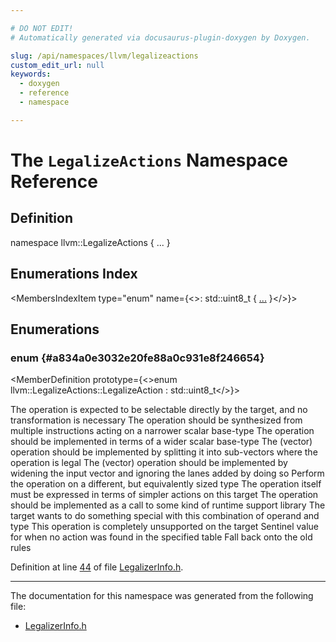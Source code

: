 ```yaml
---

# DO NOT EDIT!
# Automatically generated via docusaurus-plugin-doxygen by Doxygen.

slug: /api/namespaces/llvm/legalizeactions
custom_edit_url: null
keywords:
  - doxygen
  - reference
  - namespace

---
```





# The `LegalizeActions` Namespace Reference

<DoxygenPage pluginConfig={pluginConfig}>



## Definition

<CodeBlock>namespace llvm::LegalizeActions &#123; ... &#125;</CodeBlock>

## Enumerations Index

<MembersIndex>

<MembersIndexItem
  type="enum"
  name={<>: std::uint8&#95;t &#123; <a href="#a834a0e3032e20fe88a0c931e8f246654">...</a> &#125;</>}>
</MembersIndexItem>

</MembersIndex>


<SectionDefinition>

## Enumerations

### enum  {#a834a0e3032e20fe88a0c931e8f246654}

<MemberDefinition
  prototype={<>enum llvm::LegalizeActions::LegalizeAction : std::uint8&#95;t</>}>

<EnumerationList title="Enumeration values">

<Link id="a834a0e3032e20fe88a0c931e8f246654a167074ba3b742859ff5dbe464381e107" />
<EnumerationListItem name="Legal">
The operation is expected to be selectable directly by the target, and no transformation is necessary
</EnumerationListItem>

<Link id="a834a0e3032e20fe88a0c931e8f246654ad0868c394d6503253b0d29c7e383e78b" />
<EnumerationListItem name="NarrowScalar">
The operation should be synthesized from multiple instructions acting on a narrower scalar base-type
</EnumerationListItem>

<Link id="a834a0e3032e20fe88a0c931e8f246654aad899913ed8431ad4b1c81f717f7a909" />
<EnumerationListItem name="WidenScalar">
The operation should be implemented in terms of a wider scalar base-type
</EnumerationListItem>

<Link id="a834a0e3032e20fe88a0c931e8f246654a123b973f813232425a88cae2ef685a5a" />
<EnumerationListItem name="FewerElements">
The (vector) operation should be implemented by splitting it into sub-vectors where the operation is legal
</EnumerationListItem>

<Link id="a834a0e3032e20fe88a0c931e8f246654af7c712e88ef2300e4bc43089d1cdf3e5" />
<EnumerationListItem name="MoreElements">
The (vector) operation should be implemented by widening the input vector and ignoring the lanes added by doing so
</EnumerationListItem>

<Link id="a834a0e3032e20fe88a0c931e8f246654ac37bb600575f12795f12c117b2d86740" />
<EnumerationListItem name="Bitcast">
Perform the operation on a different, but equivalently sized type
</EnumerationListItem>

<Link id="a834a0e3032e20fe88a0c931e8f246654a5ff0dbefe0555c538e207b9ee20e26cf" />
<EnumerationListItem name="Lower">
The operation itself must be expressed in terms of simpler actions on this target
</EnumerationListItem>

<Link id="a834a0e3032e20fe88a0c931e8f246654a1e5ed9cc15d3744694855efcdf0b948e" />
<EnumerationListItem name="Libcall">
The operation should be implemented as a call to some kind of runtime support library
</EnumerationListItem>

<Link id="a834a0e3032e20fe88a0c931e8f246654adbc4d3a46a3d7a515b5458a671394536" />
<EnumerationListItem name="Custom">
The target wants to do something special with this combination of operand and type
</EnumerationListItem>

<Link id="a834a0e3032e20fe88a0c931e8f246654a47383e4f532d33bd4f45d182896d7c17" />
<EnumerationListItem name="Unsupported">
This operation is completely unsupported on the target
</EnumerationListItem>

<Link id="a834a0e3032e20fe88a0c931e8f246654af5708ed7587123419f3518dd98bbbfd5" />
<EnumerationListItem name="NotFound">
Sentinel value for when no action was found in the specified table
</EnumerationListItem>

<Link id="a834a0e3032e20fe88a0c931e8f246654a89cd916cb7d51db4ce46c592c2bf913b" />
<EnumerationListItem name="UseLegacyRules">
Fall back onto the old rules
</EnumerationListItem>

</EnumerationList>

Definition at line <a href="/docs/api/files/include/include/llvm/include/llvm/codegen/include/llvm/codegen/globalisel/legalizerinfo-h/#l00044">44</a> of file <a href="/docs/api/files/include/include/llvm/include/llvm/codegen/include/llvm/codegen/globalisel/legalizerinfo-h">LegalizerInfo.h</a>.
</MemberDefinition>

</SectionDefinition>

<hr/>

The documentation for this namespace was generated from the following file:

<ul>
<li><a href="/docs/api/files/include/include/llvm/include/llvm/codegen/include/llvm/codegen/globalisel/legalizerinfo-h">LegalizerInfo.h</a></li>
</ul>

</DoxygenPage>
